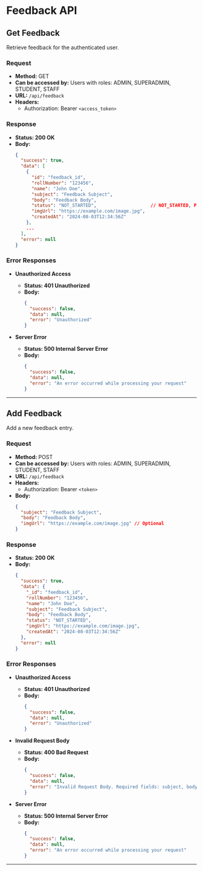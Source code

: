 # Feedback API

## Get Feedback

Retrieve feedback for the authenticated user.

### Request

- **Method:** GET
- **Can be accessed by:** Users with roles: ADMIN, SUPERADMIN, STUDENT, STAFF
- **URL:** `/api/feedback`
- **Headers:**
  - Authorization: Bearer `<access_token>`

### Response

- **Status: 200 OK**
- **Body:**
  ```json
  {
    "success": true,
    "data": [
      {
        "id": "feedback_id",
        "rollNumber": "123456",
        "name": "John Doe",
        "subject": "Feedback Subject",
        "body": "Feedback Body",
        "status": "NOT_STARTED",                    // NOT_STARTED, PENDING, COMPLETED
        "imgUrl": "https://example.com/image.jpg",
        "createdAt": "2024-08-03T12:34:56Z"
      },
      ...
    ],
    "error": null
  }
  ```

### Error Responses

- **Unauthorized Access**
  - **Status: 401 Unauthorized**
  - **Body:**
    ```json
    {
      "success": false,
      "data": null,
      "error": "Unauthorized"
    }
    ```

- **Server Error**
  - **Status: 500 Internal Server Error**
  - **Body:**
    ```json
    {
      "success": false,
      "data": null,
      "error": "An error occurred while processing your request"
    }
    ```

---

## Add Feedback

Add a new feedback entry.

### Request

- **Method:** POST
- **Can be accessed by:** Users with roles: ADMIN, SUPERADMIN, STUDENT, STAFF
- **URL:** `/api/feedback`
- **Headers:**
  - Authorization: Bearer `<token>`
- **Body:**
  ```json
  {
    "subject": "Feedback Subject",
    "body": "Feedback Body",
    "imgUrl": "https://example.com/image.jpg" // Optional
  }
  ```

### Response

- **Status: 200 OK**
- **Body:**
  ```json
  {
    "success": true,
    "data": {
      "_id": "feedback_id",
      "rollNumber": "123456",
      "name": "John Doe",
      "subject": "Feedback Subject",
      "body": "Feedback Body",
      "status": "NOT_STARTED",
      "imgUrl": "https://example.com/image.jpg",
      "createdAt": "2024-08-03T12:34:56Z"
    },
    "error": null
  }
  ```

### Error Responses

- **Unauthorized Access**
  - **Status: 401 Unauthorized**
  - **Body:**
    ```json
    {
      "success": false,
      "data": null,
      "error": "Unauthorized"
    }
    ```

- **Invalid Request Body**
  - **Status: 400 Bad Request**
  - **Body:**
    ```json
    {
      "success": false,
      "data": null,
      "error": "Invalid Request Body. Required fields: subject, body"
    }
    ```

- **Server Error**
  - **Status: 500 Internal Server Error**
  - **Body:**
    ```json
    {
      "success": false,
      "data": null,
      "error": "An error occurred while processing your request"
    }
    ```
---